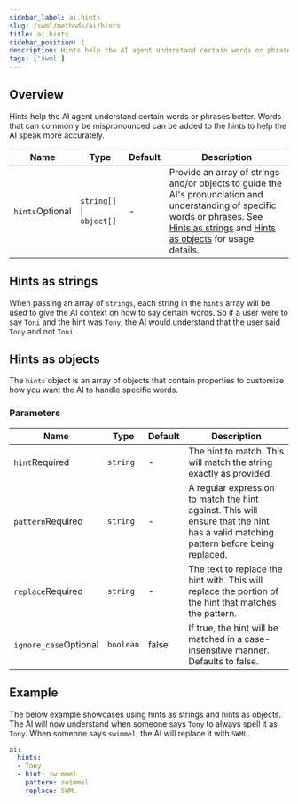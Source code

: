 ```yaml
---
sidebar_label: ai.hints
slug: /swml/methods/ai/hints
title: ai.hints
sidebar_position: 1
description: Hints help the AI agent understand certain words or phrases better. Words that can commonly be mispronounced can be added to the hints to help the AI speak more accurately.
tags: ['swml']
---
```


## Overview


Hints help the AI agent understand certain words or phrases better.
Words that can commonly be mispronounced can be added to the hints to help the AI speak more accurately.



| Name                                                                                        | Type     | Default | Description                                                                                                                                                                                                                                                                                                                                                                                            |
|---------------------------------------------------------------------------------------------|----------|:--------|--------------------------------------------------------------------------------------------------------------------------------------------------------------------------------------------------------------------------------------------------------------------------------------------------------------------------------------------------------------------------------------------------------|
| `hints`<span className="optional-arg">Optional</span> | `string[]` \| `object[]` | - | Provide an array of strings and/or objects to guide the AI's pronunciation and understanding of specific words or phrases. See [Hints as strings](#hints-as-strings) and [Hints as objects](#hints-as-objects) for usage details. |



## Hints as strings

When passing an array of `strings`, each string in the `hints` array will be used to give the AI context on how to say certain words. So if a user were to say `Toni` and
the hint was `Tony`, the AI would understand that the user said `Tony` and not `Toni`.


## Hints as objects

The `hints` object is an array of objects that contain properties to customize how you want the AI to handle specific words.


### Parameters


| Name                                                                                      | Type      | Default | Description                                                                                                                        |
|-------------------------------------------------------------------------------------------|-----------|---------|------------------------------------------------------------------------------------------------------------------------------------|
| `hint`<span className="required-arg">Required</span>                                      | `string`  | -       | The hint to match. This will match the string exactly as provided.                                                                   |
| `pattern`<span className="required-arg">Required</span>                                   | `string`  | -       | A regular expression to match the hint against. This will ensure that the hint has a valid matching pattern before being replaced. |
| `replace`<span className="required-arg">Required</span>                                   | `string`  | -       | The text to replace the hint with. This will replace the portion of the hint that matches the pattern.                             |
| `ignore_case`<span className="optional-arg">Optional</span>                               | `boolean` | false   | If true, the hint will be matched in a case-insensitive manner. Defaults to false.                                                 |



## Example

The below example showcases using hints as strings and hints as objects.
The AI will now understand when someone says `Tony` to always spell it as `Tony`.
When someone says `swimmel`, the AI will replace it with `SWML`.

```yaml andJson
ai:
  hints:
  - Tony
  - hint: swimmel
    pattern: swimmel
    replace: SWML
```







